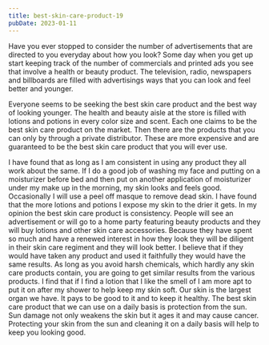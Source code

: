 ```yaml
---
title: best-skin-care-product-19
pubDate: 2023-01-11
---
```


Have you ever stopped to consider the number of advertisements that are directed to you everyday about how you look? Some day when you get up start keeping track of the number of commercials and printed ads you see that involve a health or beauty product. The television, radio, newspapers and billboards are filled with advertisings ways that you can look and feel better and younger.

Everyone seems to be seeking the best skin care product and the best way of looking younger. The health and beauty aisle at the store is filled with lotions and potions in every color size and scent. Each one claims to be the best skin care product on the market. Then there are the products that you can only by through a private distributor. These are more expensive and are guaranteed to be the best skin care product that you will ever use.

I have found that as long as I am consistent in using any product they all work about the same. If I do a good job of washing my face and putting on a moisturizer before bed and then put on another application of moisturizer under my make up in the morning, my skin looks and feels good. Occasionally I will use a peel off masque to remove dead skin. I have found that the more lotions and potions I expose my skin to the drier it gets. In my opinion the best skin care product is consistency. People will see an advertisement or will go to a home party featuring beauty products and they will buy lotions and other skin care accessories. Because they have spent so much and have a renewed interest in how they look they will be diligent in their skin care regiment and they will look better. I believe that if they would have taken any product and used it faithfully they would have the same results. As long as you avoid harsh chemicals, which hardly any skin care products contain, you are going to get similar results from the various products. I find that if I find a lotion that I like the smell of I am more apt to put it on after my shower to help keep my skin soft. Our skin is the largest organ we have. It pays to be good to it and to keep it healthy. The best skin care product that we can use on a daily basis is protection from the sun. Sun damage not only weakens the skin but it ages it and may cause cancer. Protecting your skin from the sun and cleaning it on a daily basis will help to keep you looking good.